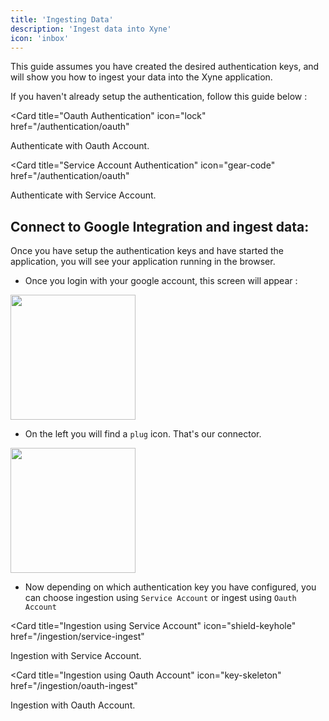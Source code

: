 ```yaml
---
title: 'Ingesting Data' 
description: 'Ingest data into Xyne'
icon: 'inbox'
---
```


This guide assumes you have created the desired authentication keys, and will show you how to ingest your data into the Xyne application. 

If you haven't already setup the authentication, follow this guide below : 

<CardGroup>

<Card
  title="Oauth Authentication"
  icon="lock"
  href="/authentication/oauth"
>
Authenticate with Oauth Account.
</Card>

<Card
  title="Service Account Authentication"
  icon="gear-code"
  href="/authentication/oauth"
>
Authenticate with Service Account.
</Card>

</CardGroup>

## Connect to Google Integration and ingest data: 

Once you have setup the authentication keys and have started the application, you will see your application running in the browser. 

 - Once you login with your google account, this screen will appear :

<img height="200" src="../images/ingest1.png" />

 - On the left you will find a ```plug``` icon. That's our connector.  
<img height="200" src="../images/ingest2.png" />

- Now depending on which authentication key you have configured, you can choose ingestion using ```Service Account``` or ingest using ```Oauth Account```

<CardGroup>

<Card
  title="Ingestion using Service Account"
  icon="shield-keyhole"
  href="/ingestion/service-ingest"
>
Ingestion with Service Account.
</Card>

<Card
  title="Ingestion using Oauth Account"
  icon="key-skeleton"
  href="/ingestion/oauth-ingest"
>
Ingestion with Oauth Account.
</Card>

</CardGroup>